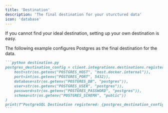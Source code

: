 ```yaml
---
title: 'Destination'
description: 'The final destination for your sturctured data'
icon: 'database'
---
```


If you cannot find your ideal destination, setting up your own destination is easy.

The following example configures Postgres as the final destination for the data.
````md
```python destination.py
postgres_destination_config = client.integrations.destinations.register_postgres(
    host=str(os.getenv("POSTGRES_HOST", "host.docker.internal")),
    port=int(os.getenv("POSTGRES_PORT", 5432)),
    database=str(os.getenv("POSTGRES_DB", "postgres")),
    user=str(os.getenv("POSTGRES_USER", "postgres")),
    password=str(os.getenv("POSTGRES_PASSWORD", "postgres")),
    schema=str(os.getenv("POSTGRES_SCHEMA", "public"))
)
print(f"PostgreSQL Destination registered: {postgres_destination_config}")
```
````
